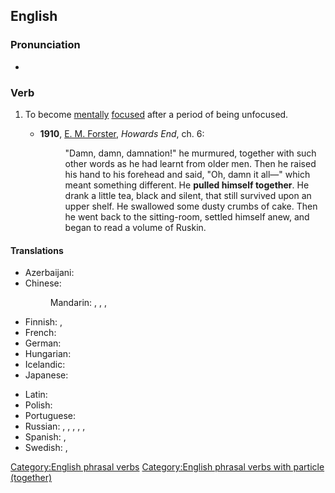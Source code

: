 ==English==

===Pronunciation===
* {{audio|en|En-au-pull oneself together.ogg|Audio (AU)}}

===Verb===
{{head|en|verb}}

# {{lb|en|idiomatic|reflexive}} To become [[mentally]] [[focused]] after a period of being unfocused.
#* '''1910''', [[w:E. M. Forster|E. M. Forster]], ''Howards End'', ch. 6:
#*: "Damn, damn, damnation!" he murmured, together with such other words as he had learnt from older men. Then he raised his hand to his forehead and said, "Oh, damn it all—" which meant something different. He '''pulled himself together'''. He drank a little tea, black and silent, that still survived upon an upper shelf. He swallowed some dusty crumbs of cake. Then he went back to the sitting-room, settled himself anew, and began to read a volume of Ruskin.

====Translations====
{{trans-top|to become mentally focused after a period of being unfocused}}
* Azerbaijani: {{t|az|[[özünü]] [[yığışdırmaq]]}}
* Chinese:
*: Mandarin: {{t|cmn|振作起來|sc=Hani}}, {{t|cmn|振作起来|tr=zhènzuò qǐlái|sc=Hani}}, {{t|cmn|鎮定下來|sc=Hani}}, {{t|cmn|镇定下来|tr=zhèndìng xiàlái|sc=Hani}}
* Finnish: {{t+|fi|ryhdistäytyä}}, {{t|fi|koota itsensä}}
* French: {{t+|fr|ressaisir|alt=se ressaisir}}
* German: {{t+|de|zusammenreißen|alt=sich zusammenreißen}}
* Hungarian: {{t|hu|[[összeszed]]i [[magát]]}}
* Icelandic: {{t|is|stramma sig af}}
* Japanese: {{t|ja|気を取り直す|tr=きをとりなおす, ki o torinaosu|sc=Jpan}}
{{trans-mid}}
* Latin: {{t|la|[[mē]] [[recolligō]]}}
* Polish: {{t|pl|brać się w garść}}
* Portuguese: {{t|pt|recompor-se}}
* Russian: {{t|ru|приходи́ть в себя́|impf}}, {{t+|ru|прийти́ в себя́|pf}}, {{t+|ru|собира́ться|impf}}, {{t+|ru|собра́ться|pf}}, {{t|ru|брать себя́ в ру́ки|impf}}, {{t|ru|взять себя́ в ру́ки|pf}}
* Spanish: {{t|es|recobrar la compostura}}, {{t|es|recomponerse}}
* Swedish: {{t+|sv|samla sig}}, {{t|sv|[[skärpa]] [[sig]]}}
{{trans-bottom}}

[[Category:English phrasal verbs]]
[[Category:English phrasal verbs with particle (together)]]